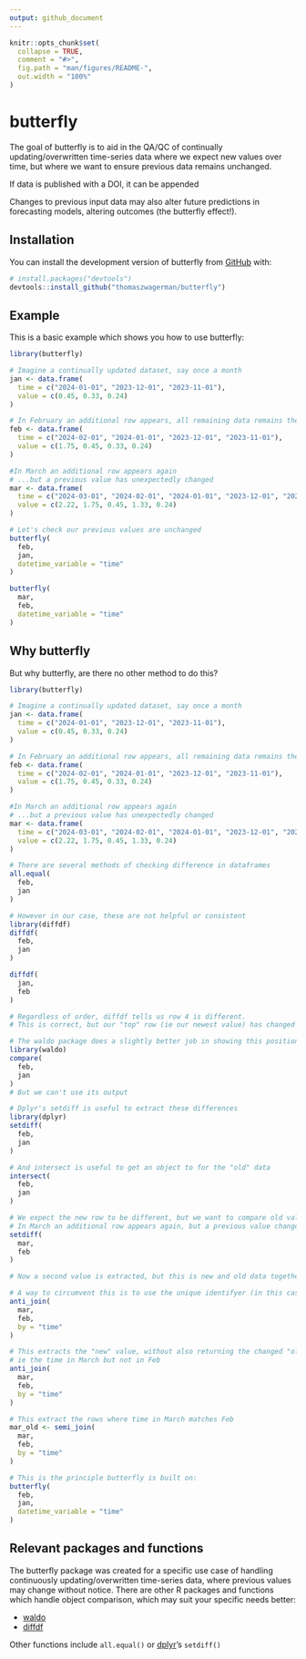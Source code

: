 ```yaml
---
output: github_document
---
```


<!-- README.md is generated from README.Rmd. Please edit that file -->

```r
knitr::opts_chunk$set(
  collapse = TRUE,
  comment = "#>",
  fig.path = "man/figures/README-",
  out.width = "100%"
)
```

# butterfly

<!-- badges: start -->
<!-- badges: end -->

The goal of butterfly is to aid in the QA/QC of continually updating/overwritten time-series data where we expect new values over time, but where we want to ensure previous data remains unchanged.

If data is published with a DOI, it can be appended 

Changes to previous input data may also alter future predictions in forecasting models, altering outcomes (the butterfly effect!). 

## Installation

You can install the development version of butterfly from [GitHub](https://github.com/) with:

``` r
# install.packages("devtools")
devtools::install_github("thomaszwagerman/butterfly")
```

## Example

This is a basic example which shows you how to use butterfly:

```r
library(butterfly)

# Imagine a continually updated dataset, say once a month
jan <- data.frame(
  time = c("2024-01-01", "2023-12-01", "2023-11-01"),
  value = c(0.45, 0.33, 0.24)
)

# In February an additional row appears, all remaining data remains the same
feb <- data.frame(
  time = c("2024-02-01", "2024-01-01", "2023-12-01", "2023-11-01"),
  value = c(1.75, 0.45, 0.33, 0.24)
)

#In March an additional row appears again
# ...but a previous value has unexpectedly changed
mar <- data.frame(
  time = c("2024-03-01", "2024-02-01", "2024-01-01", "2023-12-01", "2023-11-01"),
  value = c(2.22, 1.75, 0.45, 1.33, 0.24)
)

# Let's check our previous values are unchanged
butterfly(
  feb,
  jan,
  datetime_variable = "time"
)

butterfly(
  mar,
  feb,
  datetime_variable = "time"
)
```

## Why butterfly
But why butterfly, are there no other method to do this?

```r
library(butterfly)

# Imagine a continually updated dataset, say once a month
jan <- data.frame(
  time = c("2024-01-01", "2023-12-01", "2023-11-01"),
  value = c(0.45, 0.33, 0.24)
)

# In February an additional row appears, all remaining data remains the same
feb <- data.frame(
  time = c("2024-02-01", "2024-01-01", "2023-12-01", "2023-11-01"),
  value = c(1.75, 0.45, 0.33, 0.24)
)

#In March an additional row appears again
# ...but a previous value has unexpectedly changed
mar <- data.frame(
  time = c("2024-03-01", "2024-02-01", "2024-01-01", "2023-12-01", "2023-11-01"),
  value = c(2.22, 1.75, 0.45, 1.33, 0.24)
)

# There are several methods of checking difference in dataframes
all.equal(
  feb,
  jan
)

# However in our case, these are not helpful or consistent
library(diffdf)
diffdf(
  feb,
  jan
)

diffdf(
  jan,
  feb
)

# Regardless of order, diffdf tells us row 4 is different. 
# This is correct, but our "top" row (ie our newest value) has changed

# The waldo package does a slightly better job in showing this positional difference
library(waldo)
compare(
  feb,
  jan
)
# But we can't use its output

# Dplyr's setdiff is useful to extract these differences
library(dplyr)
setdiff(
  feb,
  jan
)

# And intersect is useful to get an object to for the "old" data
intersect(
  feb,
  jan
)

# We expect the new row to be different, but we want to compare old values separately 
# In March an additional row appears again, but a previous value changes
setdiff(
  mar,
  feb
)

# Now a second value is extracted, but this is new and old data together.

# A way to circumvent this is to use the unique identifyer (in this case `time`)
anti_join(
  mar,
  feb,
  by = "time"
)

# This extracts the "new" value, without also returning the changed "old" value
# ie the time in March but not in Feb
anti_join(
  mar,
  feb,
  by = "time"
)

# This extract the rows where time in March matches Feb
mar_old <- semi_join(
  mar,
  feb,
  by = "time"
)

# This is the principle butterfly is built on:
butterfly(
  feb,
  jan,
  datetime_variable = "time"
)
```

## Relevant packages and functions
The butterfly package was created for a specific use case of handling continuously updating/overwritten time-series data, where previous values may change without notice. There are other R packages and functions which handle object comparison, which may suit your specific needs better:

* [waldo](https://github.com/r-lib/waldo)
* [diffdf](https://github.com/gowerc/diffdf)

Other functions include `all.equal()` or [dplyr](https://github.com/tidyverse/dplyr)'s `setdiff()`
